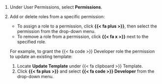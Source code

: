 1. Under User Permissions, select **Permissions**.

1. Add or delete roles from a specific permission:
    - To assign a role to a permission, click **{{< fa plus >}}**, then select the permission from the drop-down menu.
    - To remove a role from a permission, click **{{< fa x >}}** next to the specified role.

    For example, to grant the [{{< fa code >}} Developer]{.bubble} role the permission to update an existing template:
    
    1. Locate **Update Template** under {{< fa clipboard >}} Template. 
    1. Click **{{< fa plus >}}** and select [**{{< fa code >}} Developer**]{.bubble} from the drop-down menu.